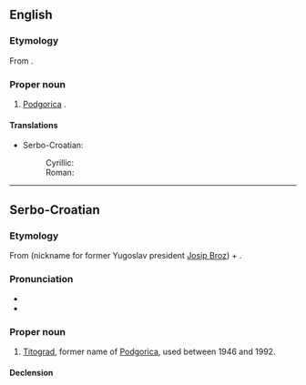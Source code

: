 ==English==

===Etymology===
From {{etyl|sh|en}} {{term|Titograd|lang=sh}}.

===Proper noun===
{{en-proper noun}}

# {{context|historical|lang=en}} {{non-gloss definition|A former name of}} [[Podgorica]] {{qualifier|used between 1946 and 1992}}.

====Translations====
{{trans-top|former name of Podgorica}}
* Serbo-Croatian:
*: Cyrillic: {{t-|sh|Ти̏тогра̄д|m|sc=Cyrl}}
*: Roman: {{t-|sh|Tȉtogrād|m}}
{{trans-mid}}
{{trans-bottom}}

----

==Serbo-Croatian==

===Etymology===
From {{term/t|sh|Tȉto}} (nickname for former Yugoslav president [[w:Josip Broz Tito|Josip Broz]]) + {{term/t|sh|grȃd||city}}.

===Pronunciation===
* {{IPA|/tîtoɡraːd/|lang=sh}}
* {{hyphenation|Ti|to|grad}}

===Proper noun===
{{sh-noun|g=m|head=Tȉtogrād|r|Титоград|Ти̏тогра̄д}}

# {{context|historical|lang=sh}} [[#English|Titograd]], former name of [[Podgorica]], used between 1946 and 1992.

====Declension====
{{sh-decl-noun-unc
|Tȉtogrād
|Tȉtogrāda
|Tȉtogrādu
|Tȉtogrād
|Tȉtogrāde
|Tȉtogrādu
|Tȉtogrādom
}}